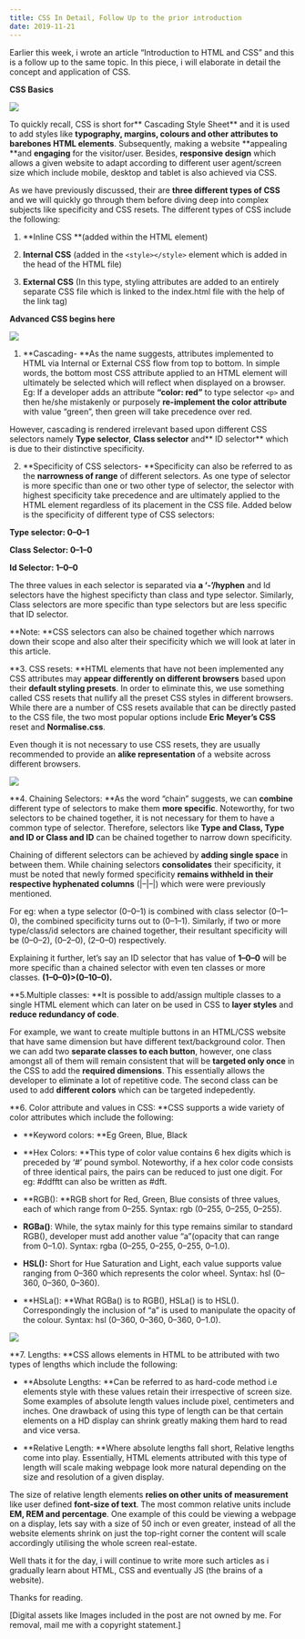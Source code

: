 ```yaml
---
title: CSS In Detail, Follow Up to the prior introduction
date: 2019-11-21
---
```


Earlier this week, i wrote an article “Introduction to HTML and CSS” and this is a follow up to the same topic. In this piece, i will elaborate in detail the concept and application of CSS.

**CSS Basics**

![](https://cdn-images-1.medium.com/max/2800/1*qVVL3-cDNftbyw-gXVqB7Q.jpeg)

To quickly recall, CSS is short for** Cascading Style Sheet** and it is used to add styles like **typography, margins, colours and other attributes to barebones HTML elements**. Subsequently, making a website **appealing **and **engaging** for the visitor/user. Besides, **responsive design** which allows a given website to adapt according to different user agent/screen size which include mobile, desktop and tablet is also achieved via CSS.

As we have previously discussed, their are **three different types of CSS** and we will quickly go through them before diving deep into complex subjects like specificity and CSS resets. The different types of CSS include the following:

1. **Inline CSS **(added within the HTML element)

1. **Internal CSS** (added in the `<style></style>` element which is added in the head of the HTML file)

1. **External CSS** (In this type, styling attributes are added to an entirely separate CSS file which is linked to the index.html file with the help of the link tag)

**Advanced CSS begins here**

![](https://cdn-images-1.medium.com/max/2000/1*qG3OT-9cER8Nt-P7KR3YPw.jpeg)

1. **Cascading- **As the name suggests, attributes implemented to HTML via Internal or External CSS flow from top to bottom. In simple words, the bottom most CSS attribute applied to an HTML element will ultimately be selected which will reflect when displayed on a browser. Eg: If a developer adds an attribute **“color: red”** to type selector `<p>` and then he/she mistakenly or purposely **re-implement the color attribute** with value “green”, then green will take precedence over red.

However, cascading is rendered irrelevant based upon different CSS selectors namely **Type selector**, **Class selector** and** ID selector** which is due to their distinctive specificity.

2. **Specificity of CSS selectors- **Specificity can also be referred to as the **narrowness of range** of different selectors. As one type of selector is more specific than one or two other type of selector, the selector with highest specificity take precedence and are ultimately applied to the HTML element regardless of its placement in the CSS file. Added below is the specificity of different type of CSS selectors:

**Type selector: 0–0–1**

**Class Selector: 0–1–0**

**Id Selector: 1–0–0**

The three values in each selector is separated via **a ‘-’/hyphen** and Id selectors have the highest specificty than class and type selector. Similarly, Class selectors are more specific than type selectors but are less specific that ID selector.

**Note: **CSS selectors can also be chained together which narrows down their scope and also alter their specificity which we will look at later in this article.

**3. CSS resets: **HTML elements that have not been implemented any CSS attributes may **appear differently on different browsers** based upon their **default styling presets**. In order to eliminate this, we use something called CSS resets that nullify all the preset CSS styles in different browsers. While there are a number of CSS resets available that can be directly pasted to the CSS file, the two most popular options include **Eric Meyer’s CSS** reset and **Normalise.css**.

Even though it is not necessary to use CSS resets, they are usually recommended to provide an **alike representation** of a website across different browsers.

![](https://cdn-images-1.medium.com/max/2560/1*9DUvrZbADSKcgl2HCTmZgQ.jpeg)

**4. Chaining Selectors: **As the word “chain” suggests, we can **combine** different type of selectors to make them **more specific**. Noteworthy, for two selectors to be chained together, it is not necessary for them to have a common type of selector. Therefore, selectors like **Type and Class, Type and ID or Class and ID** can be chained together to narrow down specificity.

Chaining of different selectors can be achieved by **adding single space** in between them. While chaining selectors **consolidates** their specificity, it must be noted that newly formed specificity **remains withheld in their respective hyphenated columns** (|–|–|) which were were previously mentioned.

For eg: when a type selector (0–0–1) is combined with class selector (0–1–0), the combined specificity turns out to (0–1–1). Similarly, if two or more type/class/id selectors are chained together, their resultant specificity will be (0–0–2), (0–2–0), (2–0–0) respectively.

Explaining it further, let’s say an ID selector that has value of **1–0–0** will be more specific than a chained selector with even ten classes or more classes. **(1–0–0)>(0–10–0).**

**5.Multiple classes: **It is possible to add/assign multiple classes to a single HTML element which can later on be used in CSS to **layer styles** and **reduce redundancy of code**.

For example, we want to create multiple buttons in an HTML/CSS website that have same dimension but have different text/background color. Then we can add two **separate classes to each button**, however, one class amongst all of them will remain consistent that will be **targeted only once** in the CSS to add the **required dimensions**. This essentially allows the developer to eliminate a lot of repetitive code. The second class can be used to add **different colors** which can be targeted indepedently.

**6. Color attribute and values in CSS: **CSS supports a wide variety of color attributes which include the following:

* **Keyword colors: **Eg Green, Blue, Black

* **Hex Colors: **This type of color value contains 6 hex digits which is preceded by ‘#’ pound symbol. Noteworthy, if a hex color code consists of three identical pairs, the pairs can be reduced to just one digit. For eg: #ddfftt can also be written as #dft.

* **RGB(): **RGB short for Red, Green, Blue consists of three values, each of which range from 0–255. Syntax: rgb (0–255, 0–255, 0–255).

* **RGBa()**: While, the sytax mainly for this type remains similar to standard RGB(), developer must add another value “a”(opacity that can range from 0–1.0). Syntax: rgba (0–255, 0–255, 0–255, 0–1.0).

* **HSL():** Short for Hue Saturation and Light, each value supports value ranging from 0–360 which represents the color wheel. Syntax: hsl (0–360, 0–360, 0–360).

* **HSLa(): **What RGBa() is to RGB(), HSLa() is to HSL(). Correspondingly the inclusion of “a” is used to manipulate the opacity of the colour. Syntax: hsl (0–360, 0–360, 0–360, 0–1.0).

![](https://cdn-images-1.medium.com/max/2000/1*uDnBNEtVjnehW8QJ0Vs2vg.jpeg)

**7. Lengths: **CSS allows elements in HTML to be attributed with two types of lengths which include the following:

* **Absolute Lengths: **Can be referred to as hard-code method i.e elements style with these values retain their irrespective of screen size. Some examples of absolute length values include pixel, centimeters and inches. One drawback of using this type of length can be that certain elements on a HD display can shrink greatly making them hard to read and vice versa.

* **Relative Length: **Where absolute lengths fall short, Relative lengths come into play. Essentially, HTML elements attributed with this type of length will scale making webpage look more natural depending on the size and resolution of a given display.

The size of relative length elements **relies on other units of measurement** like user defined **font-size of text**. The most common relative units include **EM, REM and percentage**. One example of this could be viewing a webpage on a display, lets say with a size of 50 inch or even greater, instead of all the website elements shrink on just the top-right corner the content will scale accordingly utilising the whole screen real-estate.

Well thats it for the day, i will continue to write more such articles as i gradually learn about HTML, CSS and eventually JS (the brains of a website).

Thanks for reading.

[Digital assets like Images included in the post are not owned by me. For removal, mail me with a copyright statement.]
